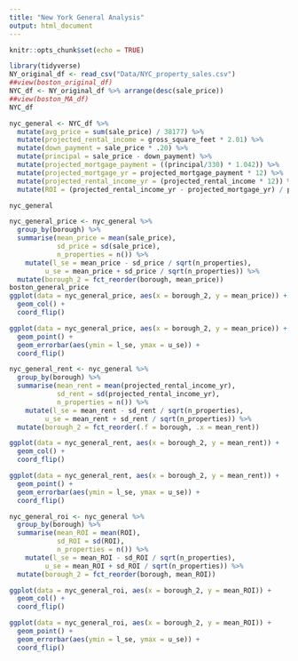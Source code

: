 ```yaml
---
title: "New York General Analysis"
output: html_document
---
```


```r
knitr::opts_chunk$set(echo = TRUE)
```

```r
library(tidyverse)
NY_original_df <- read_csv("Data/NYC_property_sales.csv")
##view(boston_original_df)
NYC_df <- NY_original_df %>% arrange(desc(sale_price))
##view(boston_MA_df)
NYC_df
```

```r
nyc_general <- NYC_df %>%
  mutate(avg_price = sum(sale_price) / 38177) %>%
  mutate(projected_rental_income = gross_square_feet * 2.01) %>%
  mutate(down_payment = sale_price * .20) %>%
  mutate(principal = sale_price - down_payment) %>%
  mutate(projected_mortgage_payment = ((principal/330) * 1.042)) %>%
  mutate(projected_mortgage_yr = projected_mortgage_payment * 12) %>%
  mutate(projected_rental_income_yr = (projected_rental_income * 12)) %>%
  mutate(ROI = (projected_rental_income_yr - projected_mortgage_yr) / projected_mortgage_yr)

nyc_general
```
```r
nyc_general_price <- nyc_general %>%
  group_by(borough) %>%
  summarise(mean_price = mean(sale_price),
            sd_price = sd(sale_price),
            n_properties = n()) %>%
    mutate(l_se = mean_price - sd_price / sqrt(n_properties),
         u_se = mean_price + sd_price / sqrt(n_properties)) %>%
  mutate(borough_2 = fct_reorder(borough, mean_price))
boston_general_price
ggplot(data = nyc_general_price, aes(x = borough_2, y = mean_price)) + 
  geom_col() +
  coord_flip()
```

```r
ggplot(data = nyc_general_price, aes(x = borough_2, y = mean_price)) +
  geom_point() +
  geom_errorbar(aes(ymin = l_se, ymax = u_se)) +
  coord_flip()
```

```r
nyc_general_rent <- nyc_general %>%
  group_by(borough) %>%
  summarise(mean_rent = mean(projected_rental_income_yr),
            sd_rent = sd(projected_rental_income_yr),
            n_properties = n()) %>%
    mutate(l_se = mean_rent - sd_rent / sqrt(n_properties),
         u_se = mean_rent + sd_rent / sqrt(n_properties)) %>%
  mutate(borough_2 = fct_reorder(.f = borough, .x = mean_rent))

ggplot(data = nyc_general_rent, aes(x = borough_2, y = mean_rent)) + 
  geom_col() +
  coord_flip()
```

```r
ggplot(data = nyc_general_rent, aes(x = borough_2, y = mean_rent)) +
  geom_point() +
  geom_errorbar(aes(ymin = l_se, ymax = u_se)) +
  coord_flip()
```

```r
nyc_general_roi <- nyc_general %>%
  group_by(borough) %>%
  summarise(mean_ROI = mean(ROI),
            sd_ROI = sd(ROI),
            n_properties = n()) %>%
    mutate(l_se = mean_ROI - sd_ROI / sqrt(n_properties),
         u_se = mean_ROI + sd_ROI / sqrt(n_properties)) %>%
  mutate(borough_2 = fct_reorder(borough, mean_ROI))

ggplot(data = nyc_general_roi, aes(x = borough_2, y = mean_ROI)) + 
  geom_col() +
  coord_flip()
```

```r
ggplot(data = nyc_general_roi, aes(x = borough_2, y = mean_ROI)) +
  geom_point() +
  geom_errorbar(aes(ymin = l_se, ymax = u_se)) +
  coord_flip()
```
